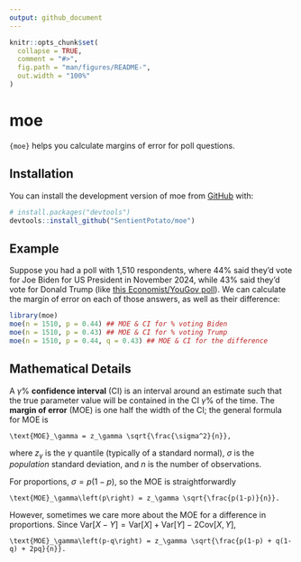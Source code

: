 ```yaml
---
output: github_document
---
```


<!-- README.md is generated from README.Rmd. Please edit that file -->

```r
knitr::opts_chunk$set(
  collapse = TRUE,
  comment = "#>",
  fig.path = "man/figures/README-",
  out.width = "100%"
)
```

# moe

<!-- badges: start -->
<!-- badges: end -->

`{moe}` helps you calculate margins of error for poll questions.

## Installation

You can install the development version of moe from [GitHub](https://github.com/) with:

``` r
# install.packages("devtools")
devtools::install_github("SentientPotato/moe")
```

## Example

Suppose you had a poll with 1,510 respondents, where 44% said they'd vote for
Joe Biden for US President in November 2024, while 43% said they'd vote for
Donald Trump (like [this Economist/YouGov poll](https://tinyurl.com/2z49d8cf)).
We can calculate the margin of error on each of those answers,
as well as their difference:

```r
library(moe)
moe(n = 1510, p = 0.44) ## MOE & CI for % voting Biden
moe(n = 1510, p = 0.43) ## MOE & CI for % voting Trump
moe(n = 1510, p = 0.44, q = 0.43) ## MOE & CI for the difference
```

## Mathematical Details

A $\gamma$% **confidence interval** (CI) is an interval around an estimate such
that the true parameter value will be contained in the CI $\gamma$% of the time.
The **margin of error** (MOE) is one half the width of the CI;
the general formula for MOE is

```math
\text{MOE}_\gamma = z_\gamma \sqrt{\frac{\sigma^2}{n}},
```

where $z_\gamma$ is the $\gamma$ quantile (typically of a standard normal),
$\sigma$ is the *population* standard deviation,
and $n$ is the number of observations.

For proportions, $\sigma = p(1-p)$, so the MOE is straightforwardly

```math
\text{MOE}_\gamma\left(p\right) = z_\gamma \sqrt{\frac{p(1-p)}{n}}.
```

However, sometimes we care more about the MOE for a difference in proportions.
Since $\text{Var}\left[X - Y\right] = \text{Var}\left[X\right] + \text{Var}\left[Y\right] - 2\text{Cov}\left[X, Y\right]$,

```math
\text{MOE}_\gamma\left(p-q\right) = z_\gamma \sqrt{\frac{p(1-p) + q(1-q) + 2pq}{n}}.
```
